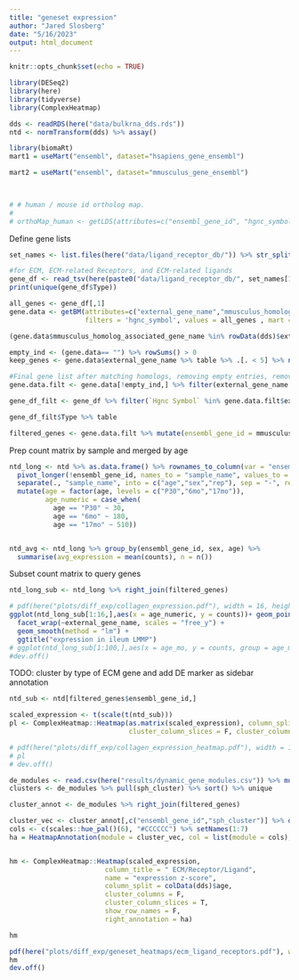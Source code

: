 ```yaml
---
title: "geneset expression"
author: "Jared Slosberg"
date: "5/16/2023"
output: html_document
---
```


```r
knitr::opts_chunk$set(echo = TRUE)
```

```r
library(DESeq2)
library(here)
library(tidyverse)
library(ComplexHeatmap)
```

```r
dds <- readRDS(here("data/bulkrna_dds.rds"))
ntd <- normTransform(dds) %>% assay()

```

```r
library(biomaRt)
mart1 = useMart("ensembl", dataset="hsapiens_gene_ensembl")

mart2 = useMart("ensembl", dataset="mmusculus_gene_ensembl")

 

# # human / mouse id ortholog map.
# 
# orthoMap_human <- getLDS(attributes=c("ensembl_gene_id", "hgnc_symbol"), filters="ensembl_gene_id", values=human_de_geneIDs, mart=mart1, attributesL=c("ensembl_gene_id"), martL=mart2, valuesL=all_genes, uniqueRows=FALSE)


```

Define gene lists
```r
set_names <- list.files(here("data/ligand_receptor_db/")) %>% str_split_fixed(., "\\.", n = 2) %>% .[,1]

#for ECM, ECM-related Receptors, and ECM-related ligands
gene_df <- read_tsv(here(paste0("data/ligand_receptor_db/", set_names[1], ".txt"))) 
print(unique(gene_df$Type))

all_genes <- gene_df[,1]
gene.data <- getBM(attributes=c("external_gene_name","mmusculus_homolog_ensembl_gene", "mmusculus_homolog_associated_gene_name"),
                   filters = 'hgnc_symbol', values = all_genes , mart = mart1)

(gene.data$mmusculus_homolog_associated_gene_name %in% rowData(dds)$external_gene_name) %>% table

empty_ind <- (gene.data== "") %>% rowSums() > 0
keep_genes <- gene.data$external_gene_name %>% table %>% .[. < 5] %>% names()

#Final gene list after matching homologs, removing empty entries, removing genes with 5+ matches, and removing genes not in filtered object
gene.data.filt <- gene.data[!empty_ind,] %>% filter(external_gene_name %in% keep_genes) %>% filter(mmusculus_homolog_ensembl_gene %in% rownames(dds))

gene_df_filt <- gene_df %>% filter(`Hgnc Symbol` %in% gene.data.filt$external_gene_name)

gene_df_filt$Type %>% table

filtered_genes <- gene.data.filt %>% mutate(ensembl_gene_id = mmusculus_homolog_ensembl_gene, external_gene_name = mmusculus_homolog_associated_gene_name)
```

Prep count matrix by sample and merged by age
```r

ntd_long <- ntd %>% as.data.frame() %>% rownames_to_column(var = "ensembl_gene_id") %>%
  pivot_longer(!ensembl_gene_id, names_to = "sample_name", values_to = "counts") %>%
  separate(., "sample_name", into = c("age","sex","rep"), sep = "-", remove = F) %>%
  mutate(age = factor(age, levels = c("P30","6mo","17mo")),
         age_numeric = case_when(
           age == "P30" ~ 30,
           age == "6mo" ~ 180, 
           age == "17mo" ~ 510))


ntd_avg <- ntd_long %>% group_by(ensembl_gene_id, sex, age) %>%
  summarise(avg_expression = mean(counts), n = n()) 
```

Subset count matrix to query genes
```r
ntd_long_sub <- ntd_long %>% right_join(filtered_genes)

# pdf(here("plots/diff_exp/collagen_expression.pdf"), width = 16, height = 8)
ggplot(ntd_long_sub[1:16,],aes(x = age_numeric, y = counts))+ geom_point() +
  facet_wrap(~external_gene_name, scales = "free_y") +
  geom_smooth(method = "lm") +
  ggtitle("expression in ileum LMMP")
# ggplot(ntd_long_sub[1:100,],aes(x = age_mo, y = counts, group = age_mo))+ geom_boxplot() + facet_wrap(~external_gene_name, scales = "free_y", ncol = 10) + geom_smooth(method = "lm", aes(color = de))
#dev.off()
```

TODO: cluster by type of ECM gene and add DE marker as sidebar annotation
```r
ntd_sub <- ntd[filtered_genes$ensembl_gene_id,] 

scaled_expression <- t(scale(t(ntd_sub)))
pl <- ComplexHeatmap::Heatmap(as.matrix(scaled_expression), column_split = colData(dds)$age,
                              cluster_column_slices = F, cluster_columns = T, name = "scaled_expression")

# pdf(here("plots/diff_exp/collagen_expression_heatmap.pdf"), width = 10, height = 8)
# pl
# dev.off()
```

```r
de_modules <- read.csv(here("results/dynamic_gene_modules.csv")) %>% mutate(ensembl_gene_id = ensemblgene_id)
clusters <- de_modules %>% pull(sph_cluster) %>% sort() %>% unique

cluster_annot <- de_modules %>% right_join(filtered_genes)

cluster_vec <- cluster_annot[,c("ensembl_gene_id","sph_cluster")] %>% deframe() %>% factor(levels = clusters)
cols <- c(scales::hue_pal()(6), "#CCCCCC") %>% setNames(1:7)
ha = HeatmapAnnotation(module = cluster_vec, col = list(module = cols), which = "row")


hm <- ComplexHeatmap::Heatmap(scaled_expression,
                        column_title = " ECM/Receptor/Ligand",
                        name = "expression z-score",
                        column_split = colData(dds)$age,
                        cluster_columns = F,
                        cluster_column_slices = T,
                        show_row_names = F,
                        right_annotation = ha)

hm

pdf(here("plots/diff_exp/geneset_heatmaps/ecm_ligand_receptors.pdf"), width = 8)
hm
dev.off()

```


